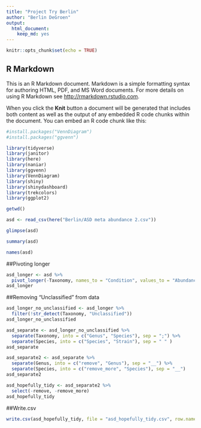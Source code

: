 ```yaml
---
title: "Project Try Berlin"
author: "Berlin DeGroen"
output: 
  html_document: 
    keep_md: yes
---
```


```r
knitr::opts_chunk$set(echo = TRUE)
```

## R Markdown

This is an R Markdown document. Markdown is a simple formatting syntax for authoring HTML, PDF, and MS Word documents. For more details on using R Markdown see <http://rmarkdown.rstudio.com>.

When you click the **Knit** button a document will be generated that includes both content as well as the output of any embedded R code chunks within the document. You can embed an R code chunk like this:

```r
#install.packages("VennDiagram")
#install.packages("ggvenn")
```


```r
library(tidyverse)
library(janitor)
library(here)
library(naniar)
library(ggvenn)
library(VennDiagram)
library(shiny)
library(shinydashboard)
library(trekcolors)
library(ggplot2)
``` 

```r
getwd()
```


```r
asd <- read_csv(here("Berlin/ASD meta abundance 2.csv"))
```

```r
glimpse(asd)
```
```r
summary(asd)
```


```r
names(asd)
```
##Pivoting longer
```r
asd_longer <- asd %>% 
  pivot_longer(-Taxonomy, names_to = "Condition", values_to = "Abundance")
asd_longer
```
##Removing "Unclassified" from data
```r
asd_longer_no_unclassified <- asd_longer %>% 
  filter(!str_detect(Taxonomy, "Unclassified"))
asd_longer_no_unclassified
```

```r
asd_separate <- asd_longer_no_unclassified %>%
  separate(Taxonomy, into = c("Genus", "Species"), sep = ";") %>% 
  separate(Species, into = c("Species", "Strain"), sep = " " )
asd_separate
```


```r
asd_separate2 <- asd_separate %>% 
  separate(Genus, into = c("remove", "Genus"), sep = "__") %>% 
  separate(Species, into = c("remove_more", "Species"), sep = "__")
asd_separate2
```

```r
asd_hopefully_tidy <- asd_separate2 %>%
  select(-remove, -remove_more)
asd_hopefully_tidy
```
##Write.csv
```r
write.csv(asd_hopefully_tidy, file = "asd_hopefully_tidy.csv", row.names = FALSE)
```

